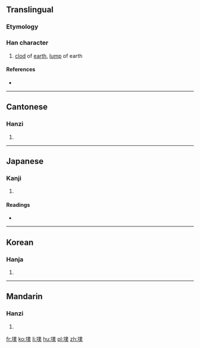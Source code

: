 ==Translingual==

===Etymology===
{{Han compound|土|菐|c1=s|c2=p|t1=earth|ls=psc}}

===Han character===
{{Han char|rn=32|rad=土|as=12|sn=15|four=4213<sub>5</sub>|canj=土廿金人 (GTCO)|ids=⿰[[土]][[菐]]}}

# [[clod]] of [[earth]], [[lump]] of earth

====References====
* {{Han ref|kx=0238.350|dkj=05464|dj=0477.200|hdz=10486.180|uh=58A3|ud=22691|bh=E54E|bd=58702}}

----

==Cantonese==

===Hanzi===
{{yue-hanzi|jyut=|y=pok3}}

# {{defn|lang=yue|sort=土12}}

----

==Japanese==

===Kanji===
{{ja-kanji|grade=|rs=土12}}

# {{defn|lang=ja|sort=土12}}

====Readings====
* {{ja-readings|on=[[はく]] (haku), [[ほく]] (hoku)|kun=[[ついくれ]] (tsuikure)}}

----

==Korean==

===Hanja===
{{ko-hanja|hangeul=복|rv=bok|mr=pok}}

# {{defn|lang=ko|sort=土12}}

----

==Mandarin==

===Hanzi===
{{cmn-hanzi|pin=[[pū]] ([[pu1]]), [[pú]] ([[pu2]])|wg=p'u<sup>1</sup>, p'u<sup>2</sup>}}

# {{defn|lang=cmn|sort=土12}}

[[fr:墣]]
[[ko:墣]]
[[li:墣]]
[[hu:墣]]
[[pl:墣]]
[[zh:墣]]